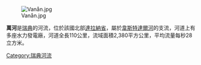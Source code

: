 [[Image:Vanån.jpg|right]]

'''萬河'''是[[瑞典|瑞典]]的河流，位於該國北部[[達拉納省|達拉納省]]，屬於[[韋斯特達爾河|韋斯特達爾河]]的支流，河道上有多座水力發電廠，河道全長110公里，流域面積2,380平方公里，平均流量每秒28立方米。

{{Sweden-geo-stub}}
[[Category:瑞典河流|Category:瑞典河流]]